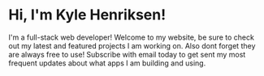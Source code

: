 # Hi, I'm Kyle Henriksen!

I'm a full-stack web developer! Welcome to my website, be sure to check out my latest and featured projects I am working on. Also dont forget they are always free to use! Subscribe with email today to get sent my most frequent updates about what apps I am building and using.
